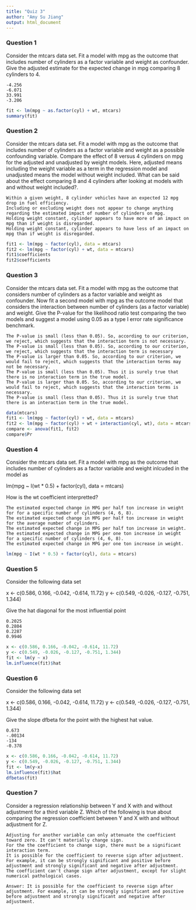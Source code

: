 ```yaml
---
title: "Quiz 3"
author: "Amy Su Jiang"
output: html_document
---
```



### Question 1

Consider the mtcars data set. Fit a model with mpg as the outcome that includes number of cylinders as a factor variable and weight as confounder. Give the adjusted estimate for the expected change in mpg comparing 8 cylinders to 4.

    -4.256
    -6.071
    33.991
    -3.206

```r
fit <- lm(mpg ~ as.factor(cyl) + wt, mtcars)
summary(fit)
```

### Question 2

Consider the mtcars data set. Fit a model with mpg as the outcome that includes number of cylinders as a factor variable and weight as a possible confounding variable. Compare the effect of 8 versus 4 cylinders on mpg for the adjusted and unadjusted by weight models. Here, adjusted means including the weight variable as a term in the regression model and unadjusted means the model without weight included. What can be said about the effect comparing 8 and 4 cylinders after looking at models with and without weight included?.

    Within a given weight, 8 cylinder vehicles have an expected 12 mpg drop in fuel efficiency.
    Including or excluding weight does not appear to change anything regarding the estimated impact of number of cylinders on mpg.
    Holding weight constant, cylinder appears to have more of an impact on mpg than if weight is disregarded.
    Holding weight constant, cylinder appears to have less of an impact on mpg than if weight is disregarded.
    
```r
fit1 <- lm(mpg ~ factor(cyl), data = mtcars)
fit2 <- lm(mpg ~ factor(cyl) + wt, data = mtcars)
fit1$coefficients
fit2$coefficients
```

### Question 3

Consider the mtcars data set. Fit a model with mpg as the outcome that considers number of cylinders as a factor variable and weight as confounder. Now fit a second model with mpg as the outcome model that considers the interaction between number of cylinders (as a factor variable) and weight. Give the P-value for the likelihood ratio test comparing the two models and suggest a model using 0.05 as a type I error rate significance benchmark.

    The P-value is small (less than 0.05). So, according to our criterion, we reject, which suggests that the interaction term is not necessary.
    The P-value is small (less than 0.05). So, according to our criterion, we reject, which suggests that the interaction term is necessary
    The P-value is larger than 0.05. So, according to our criterion, we would fail to reject, which suggests that the interaction terms may not be necessary.
    The P-value is small (less than 0.05). Thus it is surely true that there is no interaction term in the true model.
    The P-value is larger than 0.05. So, according to our criterion, we would fail to reject, which suggests that the interaction terms is necessary.
    The P-value is small (less than 0.05). Thus it is surely true that there is an interaction term in the true model.

```r
data(mtcars)
fit1 <- lm(mpg ~ factor(cyl) + wt, data = mtcars)
fit2 <- lm(mpg ~ factor(cyl) + wt + interaction(cyl, wt), data = mtcars)
compare <- anova(fit1, fit2)
compare$Pr
```
### Question 4

Consider the mtcars data set. Fit a model with mpg as the outcome that includes number of cylinders as a factor variable and weight inlcuded in the model as

lm(mpg ~ I(wt * 0.5) + factor(cyl), data = mtcars)

How is the wt coefficient interpretted?

    The estimated expected change in MPG per half ton increase in weight for for a specific number of cylinders (4, 6, 8).
    The estimated expected change in MPG per half ton increase in weight for the average number of cylinders.
    The estimated expected change in MPG per half ton increase in weight.
    The estimated expected change in MPG per one ton increase in weight for a specific number of cylinders (4, 6, 8).
    The estimated expected change in MPG per one ton increase in weight.

```r
lm(mpg ~ I(wt * 0.5) + factor(cyl), data = mtcars)
```

### Question 5

Consider the following data set

x <- c(0.586, 0.166, -0.042, -0.614, 11.72)
y <- c(0.549, -0.026, -0.127, -0.751, 1.344)

Give the hat diagonal for the most influential point

    0.2025
    0.2804
    0.2287
    0.9946

```r
x <- c(0.586, 0.166, -0.042, -0.614, 11.72)
y <- c(0.549, -0.026, -0.127, -0.751, 1.344)
fit <- lm(y ~ x)
lm.influence(fit)$hat
```

### Question 6

Consider the following data set

x <- c(0.586, 0.166, -0.042, -0.614, 11.72)
y <- c(0.549, -0.026, -0.127, -0.751, 1.344)

Give the slope dfbeta for the point with the highest hat value.

    0.673
    -.00134
    -134
    -0.378

```r
x <- c(0.586, 0.166, -0.042, -0.614, 11.72)
y <- c(0.549, -0.026, -0.127, -0.751, 1.344)
fit <- lm(y~x)
lm.influence(fit)$hat
dfbetas(fit)
```

### Question 7

Consider a regression relationship between Y and X with and without adjustment for a third variable Z. Which of the following is true about comparing the regression coefficient between Y and X with and without adjustment for Z.

    Adjusting for another variable can only attenuate the coefficient toward zero. It can't materially change sign.
    For the the coefficient to change sign, there must be a significant interaction term.
    It is possible for the coefficient to reverse sign after adjustment. For example, it can be strongly significant and positive before adjustment and strongly significant and negative after adjustment.
    The coefficient can't change sign after adjustment, except for slight numerical pathological cases.

```
Answer: It is possible for the coefficient to reverse sign after adjustment. For example, it can be strongly significant and positive before adjustment and strongly significant and negative after adjustment.
```